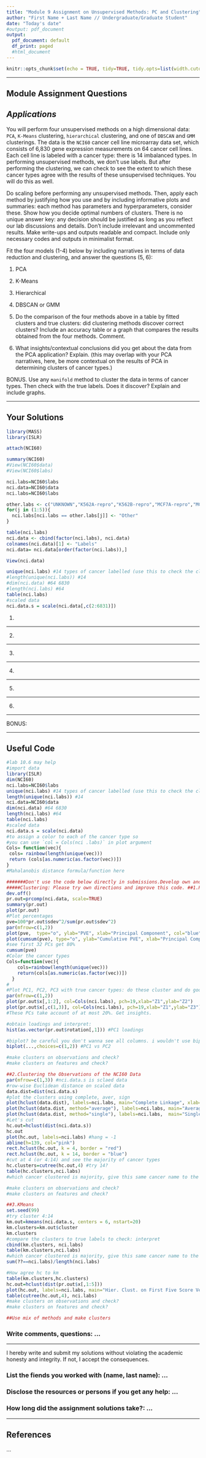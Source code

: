 ```yaml
---
title: "Module 9 Assignment on Unsupervised Methods: PC and Clustering"
author: "First Name + Last Name // Undergraduate/Graduate Student"
date: "Today's date"
#output: pdf_document
output:
  pdf_document: default
  df_print: paged
  #html_document
---
```


```r
knitr::opts_chunk$set(echo = TRUE, tidy=TRUE, tidy.opts=list(width.cutoff=80))
```

***

## Module Assignment Questions
## *Applications*

You will perform four unsupervised methods on a high dimensional data: `PCA`, `K-Means` clustering, `hierarchical` clustering, and one of `DBSCAN` and `GMM` clusterings. The data is the `NCI60` cancer cell line microarray data set, which consists of 6,830 gene expression measurements on 64 cancer cell lines. Each cell line is labeled with a cancer type: there is 14 imbalanced types. In performing unsupervised methods, we don't use labels. But after performing the clustering, we can check to see the extent to which these cancer types agree with the results of these unsupervised techniques. You will do this as well.

Do scaling before performing any unsupervised methods. Then, apply each method by justifying how you use and by including informative plots and summaries: each method has parameters and hyperparameters, consider these. Show how you decide optimal numbers of clusters. There is no unique answer key: any decision should be justified as long as you reflect our lab discussions and details. Don't include irrelevant and uncommented results. Make write-ups and outputs readable and compact. Include only necessary codes and outputs in minimalist format.

Fit the four models (1-4) below by including narratives in terms of data reduction and clustering, and answer the questions (5, 6):

1. PCA

2. K-Means

3. Hierarchical

4. DBSCAN or GMM

5. Do the comparison of the four methods above in a table by fitted clusters and true clusters: did clustering methods discover correct clusters? Include an accuracy table or a graph that compares the results obtained from the four methods. Comment.

6. What insights/contextual conclusions did you get about the data from the PCA application? Explain. (this may overlap with your PCA narratives, here, be more contextual on the results of PCA in determining clusters of cancer types.)

BONUS. Use any `manifold` method to cluster the data in terms of cancer types. Then check with the true labels. Does it discover? Explain and include graphs.

***
\newpage

## Your Solutions

```r
library(MASS)
library(ISLR)
```

```r
attach(NCI60)
```


```r
summary(NCI60)
#View(NCI60$data)
#View(NCI60$labs)
```

```r
nci.labs=NCI60$labs
nci.data=NCI60$data
nci.labs=NCI60$labs
```

```r
other.labs <- c("UNKNOWN","K562A-repro","K562B-repro","MCF7A-repro","MCF7D-repro")
for(j in (1:5)){
  nci.labs[nci.labs == other.labs[j]] <- "Other"
}
```


```r
table(nci.labs)
nci.data <- cbind(factor(nci.labs), nci.data)
colnames(nci.data)[1] <- "Labels"
nci.data= nci.data[order(factor(nci.labs)),]
```

```r
View(nci.data)
```

```r
unique(nci.labs) #14 types of cancer labelled (use this to check the clusters)
#length(unique(nci.labs)) #14
#dim(nci.data) #64 6830
#length(nci.labs) #64
table(nci.labs)
#scaled data
nci.data.s = scale(nci.data[,c(2:6831)])
```


1) 


***
2)


***
3)


***
4)

***
5)


***
6)


***
BONUS:


***

## Useful Code
```r
#lab 10.6 may help
#import data
library(ISLR)
dim(NCI60)
nci.labs=NCI60$labs
unique(nci.labs) #14 types of cancer labelled (use this to check the clusters)
length(unique(nci.labs)) #14
nci.data=NCI60$data
dim(nci.data) #64 6830
length(nci.labs) #64
table(nci.labs)
#scaled data
nci.data.s = scale(nci.data)
#to assign a color to each of the cancer type so 
#you can use `col = Cols(nci .labs)` in plot argument
Cols= function(vec){
 cols= rainbow(length(unique(vec)))
 return (cols[as.numeric(as.factor(vec))])
}
#Mahalanobis distance formula/function here

#######Don't use the code below directly in submissions.Develop own and justify.
#####Clustering: Please try own directions and improve this code. ##1.PC
dev.off()
pr.out=prcomp(nci.data, scale=TRUE)
summary(pr.out)
plot(pr.out)
#Plot percentages
pve=100*pr.out$sdev^2/sum(pr.out$sdev^2)
par(mfrow=c(1,2))
plot(pve,  type="o", ylab="PVE", xlab="Principal Component", col="blue")
plot(cumsum(pve), type="o", ylab="Cumulative PVE", xlab="Principal Component", col="brown3")
#see first 32 PCs get 80%
cumsum(pve)
#Color the cancer types
Cols=function(vec){
    cols=rainbow(length(unique(vec)))
    return(cols[as.numeric(as.factor(vec))])
  }
#
#Plot PC1, PC2, PC3 with true cancer types: do these cluster and do good job? 
par(mfrow=c(1,2))
plot(pr.out$x[,1:2], col=Cols(nci.labs), pch=19,xlab="Z1",ylab="Z2")
plot(pr.out$x[,c(1,3)], col=Cols(nci.labs), pch=19,xlab="Z1",ylab="Z3")
#These PCs take account of at most 20%. Get insights.

#obtain loadings and interpret:
hist(as.vector(pr.out$rotation[,1])) #PC1 loadings

#biplot? be careful you don't wanna see all columns. i wouldn't use biplot, too densed columns
biplot(...,choices=c(1,2)) #PC1 vs PC2

#make clusters on observations and check?
#make clusters on features and check?

##2.Clustering the Observations of the NCI60 Data
par(mfrow=c(1,3)) #nci.data.s is sclaed data
#row-wise Euclidean distance on scaled data
data.dist=dist(nci.data.s)
#plot the clusters using complete, aver, sign
plot(hclust(data.dist), labels=nci.labs, main="Complete Linkage", xlab="", sub="",ylab="")
plot(hclust(data.dist, method="average"), labels=nci.labs, main="Average Linkage", xlab="", sub="",ylab="")
plot(hclust(data.dist, method="single"), labels=nci.labs,  main="Single Linkage", xlab="", sub="",ylab="")
#Let's cut
hc.out=hclust(dist(nci.data.s))
hc.out
plot(hc.out, labels=nci.labs) #hang = -1
abline(h=139, col="pink")
rect.hclust(hc.out, k = 4, border = "red") 
rect.hclust(hc.out, k = 14, border = "blue") 
#cut at 4 (or 4:14) and see the majority of cancer types
hc.clusters=cutree(hc.out,4) #try 14?
table(hc.clusters,nci.labs)
#which cancer clustered is majority, give this same cancer name to the cluster. then obtain accuracy

#make clusters on observations and check?
#make clusters on features and check?

##3.KMeans
set.seed(99)
#try cluster 4:14
km.out=kmeans(nci.data.s, centers = 6, nstart=20)
km.clusters=km.out$cluster
km.clusters
#compare the clusters to true labels to check: interpret
cbind(km.clusters, nci.labs)
table(km.clusters,nci.labs)
#which cancer clustered is majority, give this same cancer name to the cluster. then obtain accuracy
sum(??==nci.labs)/length(nci.labs)

#How agree hc to km
table(km.clusters,hc.clusters)
hc.out=hclust(dist(pr.out$x[,1:5]))
plot(hc.out, labels=nci.labs, main="Hier. Clust. on First Five Score Vectors")
table(cutree(hc.out,4), nci.labs)
#make clusters on observations and check?
#make clusters on features and check?

##Use mix of methods and make clusters
```


### Write comments, questions: ...


***
I hereby write and submit my solutions without violating the academic honesty and integrity. If not, I accept the consequences. 

### List the fiends you worked with (name, last name): ...

### Disclose the resources or persons if you get any help: ...

### How long did the assignment solutions take?: ...


***
## References
...
